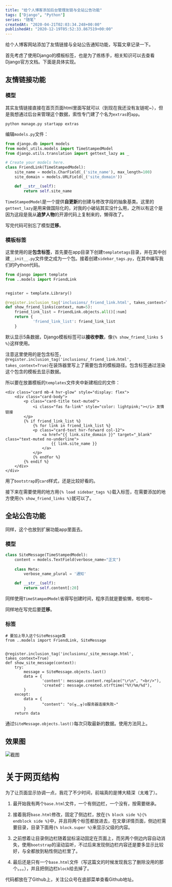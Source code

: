 ```yaml
---
title: "给个人博客添加后台管理友链与全站公告功能"
tags: ["Django", "Python"]
series: "随笔"
createdAt: "2020-04-21T02:03:34.248+00:00"
publishedAt: "2020-12-19T05:52:33.867519+00:00"
---
```


给个人博客网站添加了友情链接与全站公告通知功能，写篇文章记录一下。

首先考虑了使用Django的模板标签，也是为了练练手，相关知识可以去查看Django官方文档。下面是具体实现。

## 友情链接功能

### 模型

其实友情链接直接在首页页面html里面写就可以（到现在我还没有友链呢~），但是我想通过后台来管理这个数据，索性专门建了个名为`extras`的`app`。

```
python manage.py startapp extras
```

编辑`models.py`文件：

```python
from django.db import models
from model_utils.models import TimeStampedModel
from django.utils.translation import gettext_lazy as _

# Create your models here.
class FriendLink(TimeStampedModel):
    site_name = models.CharField(_('site_name'), max_length=100)
    site_domain = models.URLField(_('site_domain'))

    def __str__(self):
        return self.site_name
```

`TimeStampedModel`是一个提供**自更新**的创建与修改字段的抽象基类。这里的`gettext_lazy`是用来做国际化的，对我的小破站其实没什么用，之所以有这个是因为这段是我从**追梦人物**的开源代码上复制来的，懒得改了。

写完代码可别忘了模型**迁移**。

### 模板标签

这里使用的是**包含标签**，首先要在app目录下创建`templatetags`目录，并在其中创建`__init__.py`文件使之成为一个包。接着创建`sidebar_tags.py`，在其中编写我们的Python代码。

```python
from django import template
from ..models import FriendLink


register = template.Library()

@register.inclusion_tag('inclusions/_friend_link.html', takes_context=True)
def show_friend_links(context, num=5):
    friend_link_list = FriendLink.objects.all()[:num]
    return {
            'friend_link_list': friend_link_list
    }
```

默认显示5条数据，Django模板标签可以**接收参数**，像`{% show_friend_links 5 %}`这样使用。

注意这里使用的是包含标签，`@register.inclusion_tag('inclusions/_friend_link.html', takes_context=True)`在装饰器里写上了需要包含的模板路径。包含标签通过渲染这个包含的模板去显示数据。

所以要在放置模板的`templates`文件夹中新建相应的文件：

```
<div class="card mb-4 hvr-glow" style="display: flex">
    <div class="card-body">
        <p class="card-title text-muted">
            <i class="fas fa-link" style="color: lightpink;"></i> 友情链接
        </p>
        {% if friend_link_list %}
            {% for link in friend_link_list %}
            <p class="card-text hvr-forward col-12">
                <a href="{{ link.site_domain }}" target="_blank" class="text-muted no-underline">
                    {{ link.site_name }}
                </a>
            </p>
            {% endfor %}
        {% endif %}
    </div>
</div>
```
用了`bootstrap`的`card`样式，还是比较好看的。

接下来在需要使用的地方用`{% load sidebar_tags %}`载入标签，在需要添加的地方使用`{% show_friend_links %}`就可以了。

## 全站公告功能

同样，这个也放到扩展功能app里面去。

### 模型

```python
class SiteMessage(TimeStampedModel):
    content = models.TextField(verbose_name="正文")
    
    class Meta:
        verbose_name_plural = '通知'

    def __str__(self):
        return self.content[:20]
```

同样使用`TimeStampedModel`省得写创建时间，程序员就是要偷懒，啦啦啦~

同样地在写完后要**迁移**。

### 标签

```
# 要加上导入这个SiteMessage类
from ..models import FriendLink, SiteMessage


@register.inclusion_tag('inclusions/_site_message.html', takes_context=True)
def show_site_message(context):
    try:
        message = SiteMessage.objects.last()
        data = {
                'content': message.content.replace("\r\n", "<br/>"),
                'created': message.created.strftime("%Y/%m/%d"),
        }
    except:
        data = {
                "content": "o(╥﹏╥)o服务器连接失败~"
        }
    return data
```
通过`SiteMessage.objects.last()`每次只取最新的数据。使用方法同上。

## 效果图

![截图](https://i.loli.net/2019/12/29/Aflm5Dh6VZykFxs.png)

# 关于网页结构

为了让页面显示协调一点，我花了不少时间，前端真的是博大精深（太难了）。

1. 最开始我有两个`base.html`文件，一个有侧边栏，一个没有，按需要继承。

2. 接着我将`base.html`修改，固定了侧边栏，放在`{% block side %}{% endblock side %}`中，并且将两个标签都放进去，在文章详情页面，侧边栏需要目录，目录下面用`{% block.super %}`来显示父级的内容。

3. 之前想着让目录侧边栏随着鼠标滚动固定在页面上，而另两个侧边内容自动消失，使用`bootstrap`的滚动监听，不过后来发现侧边栏内容还是要多显示比较好，与全都放到粘性侧边栏里了。

4. 最后还是只有一个`base.html`文件（写这篇文的时候发现我忘了删除没用的那个。。。），并且把侧边栏`block`给去掉了。

代码都放在了Github上，关注公众号在底部菜单查看Github地址。
